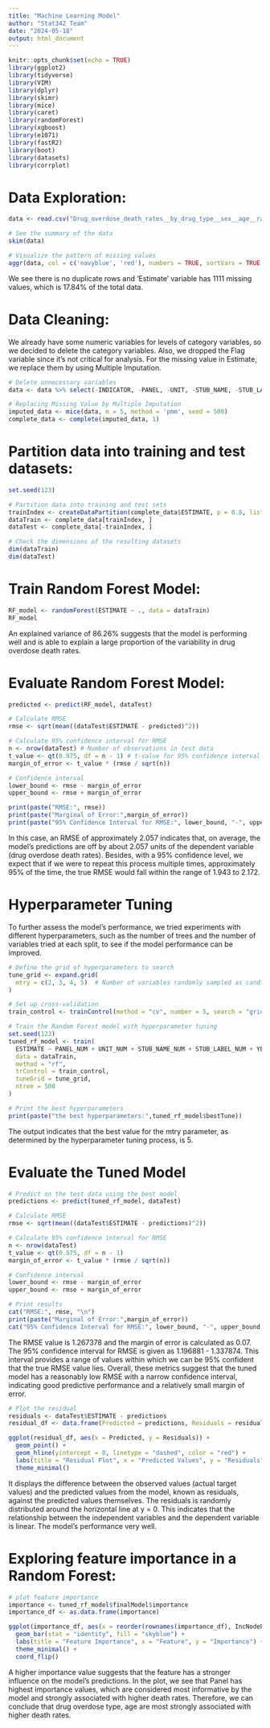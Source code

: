 ```yaml
---
title: "Machine Learning Model"
author: "Stat342 Team"
date: "2024-05-18"
output: html_document
---
```


```r
knitr::opts_chunk$set(echo = TRUE)
library(ggplot2)
library(tidyverse)
library(VIM)
library(dplyr)
library(skimr)
library(mice)
library(caret)
library(randomForest)
library(xgboost)
library(e1071)
library(fastR2)
library(boot)
library(datasets)
library(corrplot)
```


# Data Exploration:

```r
data <- read.csv("Drug_overdose_death_rates__by_drug_type__sex__age__race__and_Hispanic_origin__United_States_20240518.csv")

# See the summary of the data
skim(data)

# Visualize the pattern of missing values
aggr(data, col = c('navyblue', 'red'), numbers = TRUE, sortVars = TRUE, labels = names(data), cex.axis = 0.7, gap = 3, ylab = c("Missing data", "Pattern"))
```

We see there is no duplicate rows and 'Estimate' variable has 1111 missing values, which is 17.84% of the total data.

# Data Cleaning:

We already have some numeric variables for levels of category variables, so we decided to delete the category variables. Also, we dropped the Flag variable since it's not critical for analysis. For the missing value in Estimate, we replace them by using Multiple Imputation.

```r
# Delete unnecessary variables
data <- data %>% select(-INDICATOR, -PANEL, -UNIT, -STUB_NAME, -STUB_LABEL, -YEAR, -AGE, -FLAG)

# Replacing Missing Value by Multiple Imputation
imputed_data <- mice(data, m = 5, method = 'pmm', seed = 500)
complete_data <- complete(imputed_data, 1)
```

# Partition data into training and test datasets:

```r
set.seed(123)

# Partition data into training and test sets
trainIndex <- createDataPartition(complete_data$ESTIMATE, p = 0.8, list = FALSE, times = 1)
dataTrain <- complete_data[trainIndex, ]
dataTest <- complete_data[-trainIndex, ]

# Check the dimensions of the resulting datasets
dim(dataTrain)
dim(dataTest)
```


# Train Random Forest Model:

```r
RF_model <- randomForest(ESTIMATE ~ ., data = dataTrain)
RF_model
```

An explained variance of 86.26% suggests that the model is performing well and is able to explain a large proportion of the variability in drug overdose death rates. 

# Evaluate Random Forest Model:

```r
predicted <- predict(RF_model, dataTest)

# Calculate RMSE
rmse <- sqrt(mean((dataTest$ESTIMATE - predicted)^2))

# Calculate 95% confidence interval for RMSE
n <- nrow(dataTest) # Number of observations in test data
t_value <- qt(0.975, df = n - 1) # t-value for 95% confidence interval
margin_of_error <- t_value * (rmse / sqrt(n))

# Confidence interval
lower_bound <- rmse - margin_of_error
upper_bound <- rmse + margin_of_error

print(paste("RMSE:", rmse))
print(paste("Marginal of Error:",margin_of_error))
print(paste("95% Confidence Interval for RMSE:", lower_bound, "-", upper_bound))
```

In this case, an RMSE of approximately 2.057 indicates that, on average, the model's predictions are off by about 2.057 units of the dependent variable (drug overdose death rates). Besides, with a 95% confidence level, we expect that if we were to repeat this process multiple times, approximately 95% of the time, the true RMSE would fall within the range of 1.943 to 2.172.

# Hyperparameter Tuning

To further assess the model’s performance, we tried experiments with different hyperparameters, such as the number of trees and the number of variables tried at each split, to see if the model performance can be improved.

```r
# Define the grid of hyperparameters to search
tune_grid <- expand.grid(
  mtry = c(2, 3, 4, 5)  # Number of variables randomly sampled as candidates at each split
)

# Set up cross-validation
train_control <- trainControl(method = "cv", number = 5, search = "grid")

# Train the Random Forest model with hyperparameter tuning
set.seed(123)
tuned_rf_model <- train(
  ESTIMATE ~ PANEL_NUM + UNIT_NUM + STUB_NAME_NUM + STUB_LABEL_NUM + YEAR_NUM + AGE_NUM, 
  data = dataTrain,
  method = "rf",
  trControl = train_control,
  tuneGrid = tune_grid,
  ntree = 500
)

# Print the best hyperparameters
print(paste("the best hyperparameters:",tuned_rf_model$bestTune))
```

The output indicates that the best value for the mtry parameter, as determined by the hyperparameter tuning process, is 5.

# Evaluate the Tuned Model

```r
# Predict on the test data using the best model
predictions <- predict(tuned_rf_model, dataTest)

# Calculate RMSE
rmse <- sqrt(mean((dataTest$ESTIMATE - predictions)^2))

# Calculate 95% confidence interval for RMSE
n <- nrow(dataTest) 
t_value <- qt(0.975, df = n - 1) 
margin_of_error <- t_value * (rmse / sqrt(n))

# Confidence interval
lower_bound <- rmse - margin_of_error
upper_bound <- rmse + margin_of_error

# Print results
cat("RMSE:", rmse, "\n")
print(paste("Marginal of Error:",margin_of_error))
cat("95% Confidence Interval for RMSE:", lower_bound, "-", upper_bound, "\n")
```

The RMSE value is 1.267378 and the margin of error is calculated as 0.07. The 95% confidence interval for RMSE is given as 1.196881 - 1.337874. This interval provides a range of values within which we can be 95% confident that the true RMSE value lies. Overall, these metrics suggest that the tuned model has a reasonably low RMSE with a narrow confidence interval, indicating good predictive performance and a relatively small margin of error. 


```r
# Plot the residual
residuals <- dataTest$ESTIMATE - predictions
residual_df <- data.frame(Predicted = predictions, Residuals = residuals)

ggplot(residual_df, aes(x = Predicted, y = Residuals)) +
  geom_point() +
  geom_hline(yintercept = 0, linetype = "dashed", color = "red") +
  labs(title = "Residual Plot", x = "Predicted Values", y = "Residuals") +
  theme_minimal()
```

It displays the difference between the observed values (actual target values) and the predicted values from the model, known as residuals, against the predicted values themselves. The residuals is randomly distributed around the horizontal line at y = 0. This indicates that the relationship between the independent variables and the dependent variable is linear. The model's performance very well.

# Exploring feature importance in a Random Forest:

```r
# plot feature importance
importance <- tuned_rf_model$finalModel$importance
importance_df <- as.data.frame(importance)

ggplot(importance_df, aes(x = reorder(rownames(importance_df), IncNodePurity), y = IncNodePurity)) +
  geom_bar(stat = "identity", fill = "skyblue") +
  labs(title = "Feature Importance", x = "Feature", y = "Importance") +
  theme_minimal() +
  coord_flip()
```

A higher importance value suggests that the feature has a stronger influence on the model's predictions. In the plot, we see that Panel
has highest importance values, which are considered most informative by the model and strongly associated with higher death rates. Therefore, we can conclude that drug overdose type, age are most strongly associated with higher death rates.


